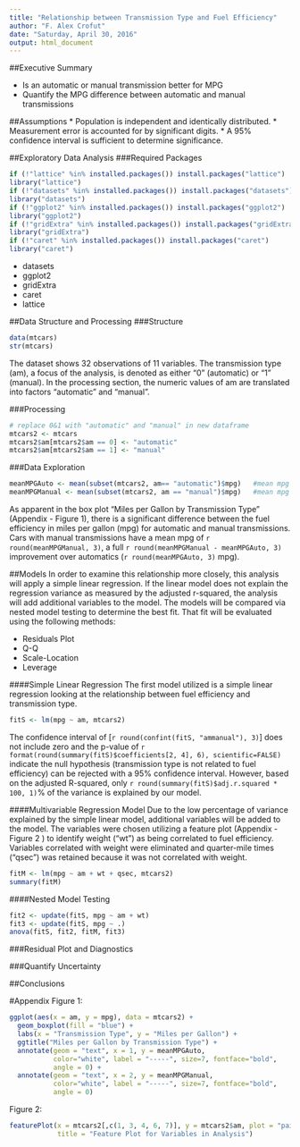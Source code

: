 ```yaml
---
title: "Relationship between Transmission Type and Fuel Efficiency"
author: "F. Alex Crofut"
date: "Saturday, April 30, 2016"
output: html_document
---
```


##Executive Summary

* Is an automatic or manual transmission better for MPG
* Quantify the MPG difference between automatic and manual transmissions

##Assumptions
* Population is independent and identically distributed.
* Measurement error is accounted for by significant digits.
* A 95% confidence interval is sufficient to determine significance.

##Exploratory Data Analysis
###Required Packages
```r
if (!"lattice" %in% installed.packages()) install.packages("lattice")
library("lattice")
if (!"datasets" %in% installed.packages()) install.packages("datasets")
library("datasets")
if (!"ggplot2" %in% installed.packages()) install.packages("ggplot2")
library("ggplot2")
if (!"gridExtra" %in% installed.packages()) install.packages("gridExtra")
library("gridExtra")
if (!"caret" %in% installed.packages()) install.packages("caret")
library("caret")
```

* datasets
* ggplot2
* gridExtra
* caret
* lattice

##Data Structure and Processing
###Structure
```r
data(mtcars)
str(mtcars)
```
The dataset shows 32 observations of 11 variables.  The transmission type (am), a focus of the 
analysis, is denoted as either "0" (automatic) or "1" (manual).  In the processing section,
the numeric values of am are translated into factors "automatic" and "manual".

###Processing
```r
# replace 0&1 with "automatic" and "manual" in new dataframe
mtcars2 <- mtcars
mtcars2$am[mtcars2$am == 0] <- "automatic"
mtcars2$am[mtcars2$am == 1] <- "manual"
```

###Data Exploration
```r
meanMPGAuto <- mean(subset(mtcars2, am== "automatic")$mpg)   #mean mpg of automatics
meanMPGManual <- mean(subset(mtcars2, am == "manual")$mpg)   #mean mpg of manuals
```
As apparent in the box plot "Miles per Gallon by Transmission Type" (Appendix - Figure 1), there is a significant difference between the fuel efficiency in miles per gallon (mpg) for automatic and manual transmissions.  Cars with manual transmissions have a mean mpg of `r round(meanMPGManual, 3)`, 
a full `r round(meanMPGManual - meanMPGAuto, 3)` improvement over automatics
(`r round(meanMPGAuto, 3)` mpg). 

##Models
In order to examine this relationship more closely, this analysis will apply a simple linear
regression.  If the linear model does not explain the regression variance as measured by the adjusted r-squared, the analysis will add additional variables to the model.  The models will be 
compared via nested model testing to determine the best fit.  That fit will be evaluated
using the following methods:

* Residuals Plot
* Q-Q
* Scale-Location
* Leverage

####Simple Linear Regression
The first model utilized is a simple linear regression looking at the relationship between
fuel efficiency and transmission type.
```r
fitS <- lm(mpg ~ am, mtcars2)
```

The confidence interval of [`r round(confint(fitS, "ammanual"), 3)`] does not include zero and the p-value of `r format(round(summary(fitS)$coefficients[2, 4], 6), scientific=FALSE)` indicate the null hypothesis (transmission type is not related to fuel efficiency) can be rejected with a 95% confidence interval.  However, based on the adjusted R-squared, only `r round(summary(fitS)$adj.r.squared * 100, 1)`% of the variance is explained by our model.

####Multivariable Regression Model
Due to the low percentage of variance explained by the simple linear model, additional variables will be added to the model.  The variables were chosen utilizing a feature plot (Appendix - Figure 2 ) to identify weight ("wt") as being correlated to fuel efficiency.  Variables correlated with weight were eliminated and quarter-mile times ("qsec") was retained because it was not correlated with weight.
```r
fitM <- lm(mpg ~ am + wt + qsec, mtcars2)
summary(fitM)
```



####Nested Model Testing
```r
fit2 <- update(fitS, mpg ~ am + wt)
fit3 <- update(fitS, mpg ~ .)
anova(fitS, fit2, fitM, fit3)
```
###Residual Plot and Diagnostics



###Quantify Uncertainty



##Conclusions


#Appendix
Figure 1:
```r
ggplot(aes(x = am, y = mpg), data = mtcars2) +
  geom_boxplot(fill = "blue") +
  labs(x = "Transmission Type", y = "Miles per Gallon") + 
  ggtitle("Miles per Gallon by Transmission Type") + 
  annotate(geom = "text", x = 1, y = meanMPGAuto, 
           color="white", label = "-----", size=7, fontface="bold", 
           angle = 0) + 
  annotate(geom = "text", x = 2, y = meanMPGManual, 
           color="white", label = "-----", size=7, fontface="bold", 
           angle = 0)
```

Figure 2:
```r
featurePlot(x = mtcars2[,c(1, 3, 4, 6, 7)], y = mtcars2$am, plot = "pairs", col = c("red", "blue"), 
            title = "Feature Plot for Variables in Analysis")
```

